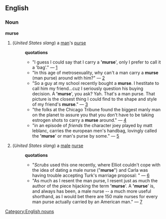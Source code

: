 ==English==
=== Noun ===
[[Category:English nouns]]
'''murse'''
# (''United States slang'') a [[man]]'s [[purse]]
#:'''quotations'''
#:*"I guess I could say that I carry a ''''murse'''', only I prefer to call it a 'bag'." &mdash; [http://www.thespoonsexperience.com/archives/2005/03/what_do_you_get_3.php]
#:*"In this age of metrosexuality, why can't a man carry a '''murse''' (man purse) around with him?" &mdash; [http://www.capndesign.com/archives/2004/05/unhand_my_man_purse.php]
#:*"So a guy at my school recently bought a '''murse'''. I hestitate to call him my friend...cuz I seriously question his buying decision. A ''''murse'''', you ask? Yah. That's a man purse. That picture is the closest thing I could find to the shape and style of my friend's '''murse'''." &mdash; [http://www.davidchun.com/archives/000293.html]
#:*"the folks at the Chicago Tribune found the biggest manly man on the planet to assure you that you don't have to be taking estrogen shots to carry a '''murse''' around." &mdash; [http://www.freerepublic.com/focus/f-bloggers/1357692/posts]
#:*"in an episode of ''friends'' the character joey played by matt leblanc, carries the european men's handbag, lovingly called the ''''murse'''' or man's purse by some." &mdash; [http://www.uwo.ca/visarts/projects/purse/advnfilm.html]
# (''United States slang'') a [[male]] [[nurse]]
#:'''quotations'''
#:*"''Scrubs'' used this one recently, where Elliot couldn't cope with the idea of dating a male nurse ("'''murse'''") and Carla was having trouble accepting Turk's marriage proposal: " &mdash; [http://groups-beta.google.com/group/rec.arts.tv/msg/84e77ae9bc869cb3]
#:*"As much as I resent the man purse, I resent just as much the author of the piece hijacking the term ''''murse''''. A ''''murse'''' is, and always has been, a male nurse -- a much more useful shorthand, as I would bet there are 150 male nurses for every man purse actually carried by an American man." &mdash; [http://www.thespoonsexperience.com/archives/2005/03/what_do_you_get_3.php]